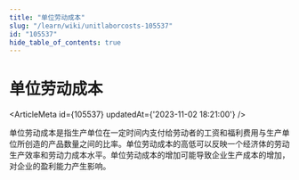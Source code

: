 ```yaml
---
title: "单位劳动成本"
slug: "/learn/wiki/unitlaborcosts-105537"
id: "105537"
hide_table_of_contents: true
---
```



# 单位劳动成本

<ArticleMeta id={105537} updatedAt={'2023-11-02 18:21:00'} />
<div className='border-solid border-b border-t-0 my-4 border-[var(--ifm-color-gray-300)]' />

单位劳动成本是指生产单位在一定时间内支付给劳动者的工资和福利费用与生产单位所创造的产品数量之间的比率。单位劳动成本的高低可以反映一个经济体的劳动生产效率和劳动力成本水平。单位劳动成本的增加可能导致企业生产成本的增加，对企业的盈利能力产生影响。
